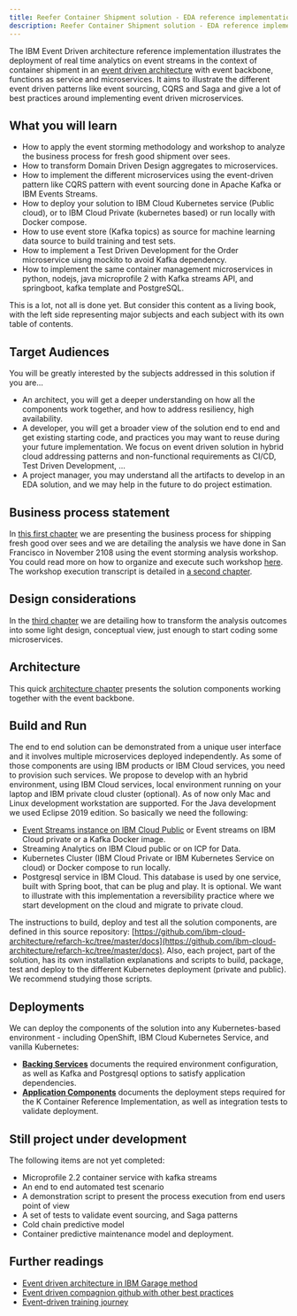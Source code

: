 ```yaml
---
title: Reefer Container Shipment solution - EDA reference implementation
description: Reefer Container Shipment solution - EDA reference implementation
---
```



The IBM Event Driven architecture reference implementation illustrates the deployment of real time analytics on event streams in the context of container shipment in an [event driven architecture](https://ibm-cloud-architecture.github.io/refarch-eda/) with event backbone, functions as service and microservices. It aims to illustrate the different event driven patterns like event sourcing, CQRS and Saga and give a lot of best practices around implementing event driven microservices.

## What you will learn

* How to apply the event storming methodology and workshop to analyze the business process for fresh good shipment over sees.
* How to transform Domain Driven Design aggregates to microservices.
* How to implement the different microservices using the event-driven pattern like CQRS pattern with event sourcing done in Apache Kafka or IBM Events Streams.
* How to deploy your solution to IBM Cloud Kubernetes service (Public cloud), or to IBM Cloud Private (kubernetes based) or run locally with Docker compose.
* How to use event store (Kafka topics) as source for machine learning data source to build training and test sets.
* How to implement a Test Driven Development for the Order microservice uisng mockito to avoid Kafka dependency.
* How to implement the same container management microservices in python, nodejs, java microprofile 2 with Kafka streams API, and springboot, kafka template and PostgreSQL.

This is a lot, not all is done yet. But consider this content as a living book, with the left side representing major subjects and each subject with its own table of contents.

## Target Audiences

You will be greatly interested by the subjects addressed in this solution if you are...

* An architect, you will get a deeper understanding on how all the components work together, and how to address resiliency, high availability.
* A developer, you will get a broader view of the solution end to end and get existing starting code, and practices you may want to reuse during your future implementation. We focus on event driven solution in hybrid cloud addressing patterns and non-functional requirements as CI/CD, Test Driven Development, ...
* A project manager, you may understand all the artifacts to develop in an EDA solution, and we may help in the future to do project estimation.

## Business process statement

In [this first chapter](introduction.md) we are presenting the business process for shipping fresh good over sees and we are detailing the analysis we have done in San Francisco in November 2108 using the event storming analysis workshop. You could read more on how to organize and execute such workshop [here](https://ibm-cloud-architecture.github.io/refarch-eda/methodology/readme/). The workshop execution transcript is detailed in [a second chapter](analysis/readme.md).

## Design considerations

In the [third chapter](design/readme.md) we are detailing how to transform the analysis outcomes into some light design, conceptual view, just enough to start coding some microservices.

## Architecture

This quick [architecture chapter](design/architecture.md) presents the solution components working together with the event backbone.

## Build and Run

The end to end solution can be demonstrated from a unique user interface and it involves multiple microservices deployed independently. As some of those components are using IBM products or IBM Cloud services, you need to provision such services. We propose to develop with an hybrid environment, using IBM Cloud services, local environment running on your laptop and IBM private cloud cluster (optional). As of now only Mac and Linux development workstation are supported. For the Java development we used Eclipse 2019 edition. So basically we need the following:

* [Event Streams instance on IBM Cloud Public](https://ibm-cloud-architecture.github.io/refarch-eda/deployments/eventstreams) or Event streams on IBM Cloud private or a Kafka Docker image.
* Streaming Analytics on IBM Cloud public or on ICP for Data.
* Kubernetes Cluster (IBM Cloud Private or IBM Kubernetes Service on cloud) or Docker compose to run locally.
* Postgresql service in IBM Cloud. This database is used by one service, built with Spring boot, that can be plug and play. It is optional. We want to illustrate with this implementation a reversibility practice where we start development on the cloud and migrate to private cloud.

The instructions to build, deploy and test all the solution components, are defined in this source repository: [https://github.com/ibm-cloud-architecture/refarch-kc/tree/master/docs](https://github.com/ibm-cloud-architecture/refarch-kc/tree/master/docs). Also, each project, part of the solution, has its own installation explanations and scripts to build, package, test and deploy to the different Kubernetes deployment (private and public). We recommend studying those scripts.

## Deployments

We can deploy the components of the solution into any Kubernetes-based environment - including OpenShift, IBM Cloud Kubernetes Service, and vanilla Kubernetes:

* **[Backing Services](deployments/backing-services.md)** documents the required environment configuration, as well as Kafka and Postgresql options to satisfy application dependencies.
* **[Application Components](deployments/application-components.md)** documents the deployment steps required for the K Container Reference Implementation, as well as integration tests to validate deployment.

## Still project under development

The following items are not yet completed:

* Microprofile 2.2 container service with kafka streams
* An end to end automated test scenario
* A demonstration script to present the process execution from end users point of view
* A set of tests to validate event sourcing, and Saga patterns
* Cold chain predictive model
* Container predictive maintenance model and deployment.

## Further readings

* [Event driven architecture in IBM Garage method](https://www.ibm.com/cloud/garage/architectures/eventDrivenArchitecture)
* [Event driven compagnion github with other best practices](https://ibm-cloud-architecture.github.io/refarch-eda/)
* [Event-driven training journey](https://ibm-cloud-architecture.github.io/refarch-eda/eda-skill-journey/)
